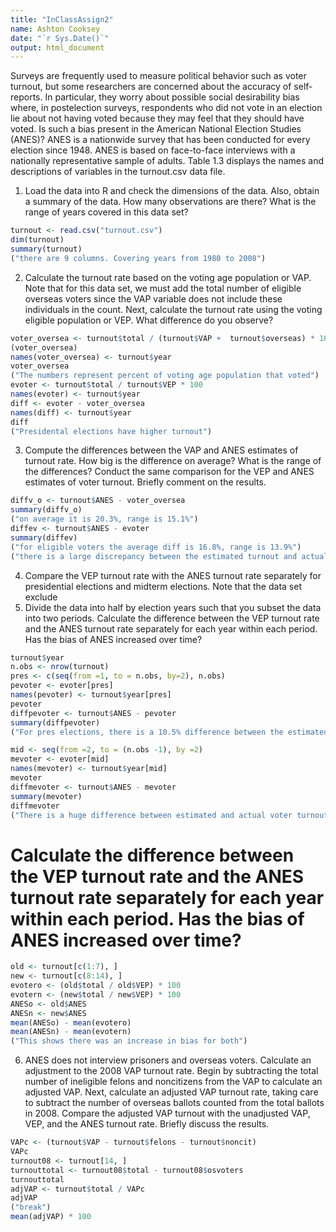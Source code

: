 ```yaml
---
title: "InClassAssign2"
name: Ashton Cooksey
date: "`r Sys.Date()`"
output: html_document
---
```

Surveys are frequently used to measure political behavior such as voter turnout,
but some researchers are concerned about the accuracy of self-reports. In particular,
they worry about possible social desirability bias where, in postelection surveys,
respondents who did not vote in an election lie about not having voted because they
may feel that they should have voted. Is such a bias present in the American National
Election Studies (ANES)? ANES is a nationwide survey that has been conducted for
every election since 1948. ANES is based on face-to-face interviews with a nationally
representative sample of adults. Table 1.3 displays the names and descriptions of
variables in the turnout.csv data file.

1. Load the data into R and check the dimensions of the data. Also, obtain a
summary of the data. How many observations are there? What is the range of
years covered in this data set?
```r
turnout <- read.csv("turnout.csv")
dim(turnout)
summary(turnout)
("there are 9 columns. Covering years from 1980 to 2008")
```

2. Calculate the turnout rate based on the voting age population or VAP. Note that
for this data set, we must add the total number of eligible overseas voters since
the VAP variable does not include these individuals in the count. Next, calculate
the turnout rate using the voting eligible population or VEP. What difference do
you observe?
```r
voter_oversea <- turnout$total / (turnout$VAP +  turnout$overseas) * 100 
(voter_oversea)
names(voter_oversea) <- turnout$year 
voter_oversea
("The numbers represent percent of voting age population that voted")
evoter <- turnout$total / turnout$VEP * 100
names(evoter) <- turnout$year
diff <- evoter - voter_oversea
names(diff) <- turnout$year 
diff
("Presidental elections have higher turnout")
```

3. Compute the differences between the VAP and ANES estimates of turnout rate.
How big is the difference on average? What is the range of the differences?
Conduct the same comparison for the VEP and ANES estimates of voter turnout.
Briefly comment on the results.
```r
diffv_o <- turnout$ANES - voter_oversea 
summary(diffv_o)
("on average it is 20.3%, range is 15.1%")
diffev <- turnout$ANES - evoter
summary(diffev)
("for eligible voters the average diff is 16.8%, range is 13.9%")
("there is a large discrepancy between the estimated turnout and actual turnout")
```

4. Compare the VEP turnout rate with the ANES turnout rate separately for
presidential elections and midterm elections. Note that the data set exclude 
5. Divide the data into half by election years such that you subset the data into two
periods. Calculate the difference between the VEP turnout rate and the ANES
turnout rate separately for each year within each period. Has the bias of ANES
increased over time?
```r
turnout$year
n.obs <- nrow(turnout)
pres <- c(seq(from =1, to = n.obs, by=2), n.obs)
pevoter <- evoter[pres]
names(pevoter) <- turnout$year[pres]
pevoter
diffpevoter <- turnout$ANES - pevoter
summary(diffpevoter)
("For pres elections, there is a 10.5% difference between the estimated and actual turnout rate on average. This is the closest to ANES")
```
```r
mid <- seq(from =2, to = (n.obs -1), by =2)
mevoter <- evoter[mid]
names(mevoter) <- turnout$year[mid]
mevoter
diffmevoter <- turnout$ANES - mevoter
summary(mevoter)
diffmevoter
("There is a huge difference between estimated and actual voter turnout. Meaning very few people vote during midterm elections")
```
# Calculate the difference between the VEP turnout rate and the ANES turnout rate separately for each year within each period. Has the bias of ANES increased over time?

```r
old <- turnout[c(1:7), ]
new <- turnout[c(8:14), ]
evotero <- (old$total / old$VEP) * 100 
evotern <- (new$total / new$VEP) * 100 
ANESo <- old$ANES
ANESn <- new$ANES
mean(ANESo) - mean(evotero)
mean(ANESn) - mean(evotern)
("This shows there was an increase in bias for both")
```

6. ANES does not interview prisoners and overseas voters. Calculate an adjustment
to the 2008 VAP turnout rate. Begin by subtracting the total number of ineligible
felons and noncitizens from the VAP to calculate an adjusted VAP. Next,
calculate an adjusted VAP turnout rate, taking care to subtract the number of
overseas ballots counted from the total ballots in 2008. Compare the adjusted
VAP turnout with the unadjusted VAP, VEP, and the ANES turnout rate. Briefly
discuss the results.
```r
VAPc <- (turnout$VAP - turnout$felons - turnout$noncit)
VAPc
turnout08 <- turnout[14, ]
turnouttotal <- turnout08$total - turnout08$osvoters
turnouttotal
adjVAP <- turnout$total / VAPc
adjVAP
("break")
mean(adjVAP) * 100

```

